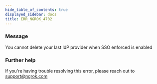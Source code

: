 ```yaml
---
hide_table_of_contents: true
displayed_sidebar: docs
title: ERR_NGROK_4702
---
```


### Message

You cannot delete your last IdP provider when SSO enforced is enabled

<ErrorDetails />

### Further help

If you're having trouble resolving this error, please reach out to [support@ngrok.com](mailto:support@ngrok.com?subject=Help%20with%20ERR_NGROK_4702)
